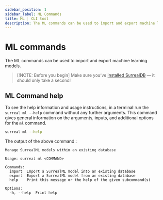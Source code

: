 ```yaml
---
sidebar_position: 1
sidebar_label: ML Commands
title: ML | CLI tool
description: The ML commands can be used to import and export machine learning models.
---
```


# ML commands

The ML commands can be used to import and export machine learning models.


> [!NOTE: Before you begin]
> Make sure you’ve [installed SurrealDB](/docs/surrealdb/installation) — it should only take a second!


## ML Command help
To see the help information and usage instructions, in a terminal run the `surreal ml --help` command without any further arguments. This command gives general information on the arguments, inputs, and additional options for the `ml` command.

```bash
surreal ml --help
```

The output of the above command :


```
Manage SurrealML models within an existing database

Usage: surreal ml <COMMAND>

Commands:
  import  Import a SurrealML model into an existing database
  export  Export a SurrealML model from an existing database
  help    Print this message or the help of the given subcommand(s)

Options:
  -h, --help  Print help
```

<br />